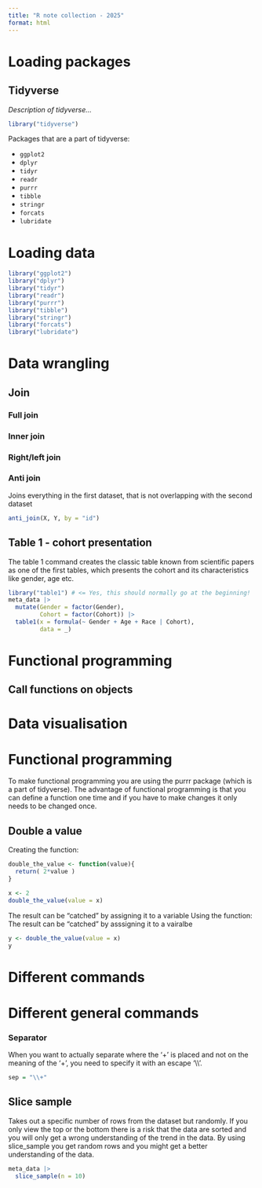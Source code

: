 ```yaml
---
title: "R note collection - 2025"
format: html
---
```


# Loading packages

## Tidyverse

*Description of tidyverse...*

```r
library("tidyverse")
```

Packages that are a part of tidyverse:

-   `ggplot2`
-   `dplyr`
-   `tidyr`
-   `readr`
-   `purrr`
-   `tibble`
-   `stringr`
-   `forcats`
-   `lubridate`

# Loading data

```r
library("ggplot2")
library("dplyr")
library("tidyr")
library("readr")
library("purrr")
library("tibble")
library("stringr")
library("forcats")
library("lubridate")
```

# Data wrangling

## Join

### Full join

### Inner join

### Right/left join

### Anti join

Joins everything in the first dataset, that is not overlapping with the second dataset

```r
anti_join(X, Y, by = "id")
```

## Table 1 - cohort presentation

The table 1 command creates the classic table known from scientific papers as one of the first tables, which presents the cohort and its characteristics like gender, age etc.

```r
library("table1") # <= Yes, this should normally go at the beginning!
meta_data |>
  mutate(Gender = factor(Gender),
         Cohort = factor(Cohort)) |>
  table1(x = formula(~ Gender + Age + Race | Cohort),
         data = _)
```

# Functional programming

## Call functions on objects
# Data visualisation

# Functional programming

To make functional programming you are using the purrr package (which is a part of tidyverse). The advantage of functional programming is that you can define a function one time and if you have to make changes it only needs to be changed once.

## Double a value

Creating the function:

```r
double_the_value <- function(value){
  return( 2*value )
}

x <- 2
double_the_value(value = x)
```

The result can be "catched" by assigning it to a variable
Using the function: The result can be "catched" by asssigning it to a vairalbe

```r
y <- double_the_value(value = x)
y
```

# Different commands


# Different general commands

### Separator

When you want to actually separate where the '+' is placed and not on the meaning of the '+', you need to specify it with an escape '\\\\'.

```r
sep = "\\+" 
```

## Slice sample

Takes out a specific number of rows from the dataset but randomly. If you only view the top or the bottom there is a risk that the data are sorted and you will only get a wrong understanding of the trend in the data. By using slice_sample you get random rows and you might get a better understanding of the data.

```r
meta_data |>
  slice_sample(n = 10)
```
